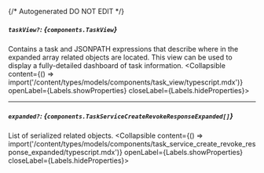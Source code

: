 {/* Autogenerated DO NOT EDIT  */}

##### `taskView?`: *{`components.TaskView`}*
Contains a task and JSONPATH expressions that describe where in the expanded array related objects are located. This view can be used to display a fully\-detailed dashboard of task information.
<Collapsible content={() => import('/content/types/models/components/task_view/typescript.mdx')} openLabel={Labels.showProperties} closeLabel={Labels.hideProperties}>
</Collapsible>

---
##### `expanded?`: *{`components.TaskServiceCreateRevokeResponseExpanded[]`}*
List of serialized related objects.
<Collapsible content={() => import('/content/types/models/components/task_service_create_revoke_response_expanded/typescript.mdx')} openLabel={Labels.showProperties} closeLabel={Labels.hideProperties}>
</Collapsible>


